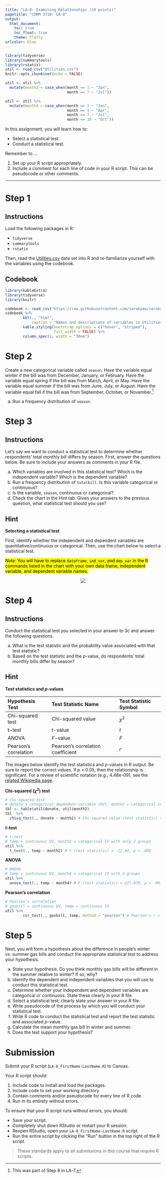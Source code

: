 ```yaml
---
title: "LA-8: Examining Relationships (10 points)"
pagetitle: "COMM 3710: LA-8"
output:
  html_document:
    toc: true
    toc_float: true
    theme: flatly
urlcolor: blue
---
```


```r
library(tidyverse)
library(summarytools)
library(rstatix)
util <- read_csv("Utilities.csv")
knitr::opts_chunk$set(echo = FALSE)

util <- util %>% 
  mutate(month2 = case_when(month == 1 ~ "Jan",
                            month == 7 ~ "Jul"))

util <- util %>% 
  mutate(month4 = case_when(month == 1 ~ "Jan",
                            month == 4 ~ "Apr",
                            month == 7 ~ "Jul",
                            month == 10 ~ "Oct"))

```

In this assignment, you will learn how to:

- Select a statistical test.
- Conduct a statistical test.

Remember to ...

1) Set up your R script appropriately.
2) Include a comment for each line of code in your R script. This can be pseudocode or other comments.

---

# Step 1 {.tabset .tabset-fade}
##  Instructions
Load the following packages in R:

- `tidyverse`
- `summarytools`
- `rstatix`

Then, read the [Utilities.csv](https://utah.instructure.com/files/123052907/download?download_frd=1) data set into R and re-familiarize yourself with the variables using the codebook.

## Codebook

```r
library(kableExtra)
library(tidyverse)
library(knitr)

codebook <- read_csv("https://raw.githubusercontent.com/sarakyeo/sarakyeo.github.io/master/COMM-3710/LA/Utilities-codebook.csv")
codebook %>%
        kbl(., "html",
            caption = "Names and descriptions of variables in Utilities dataset.") %>% 
        kable_styling(bootstrap_options = c("hover", "striped"),
                      full_width = FALSE) %>% 
        column_spec(2, width = "30em")

```

# Step 2
Create a new categorical variable called `season`. Have the variable equal winter if the bill was from December, January, or February. Have the variable equal spring if the bill was from March, April, or May. Have the variable equal summer if the bill was from June, July, or August. Have the variable equal fall if the bill was from September, October, or November.^[This was part of Step 8 in LA-7.]

a) Run a frequency distribution of `season`.


# Step 3 {.tabset .tabset-fade}
## Instructions
Let's say we want to conduct a statistical test to determine whether respondents' total monthly bill differs by season. First, answer the questions below. Be sure to include your answers as comments in your R file.

a) Which variables are involved in this statistical test? Which is the independent variable? Which is the dependent variable?
b) Run a frequency distribution of `totalbill`. Is this variable categorical or continuous?
c) Is the variable, `season`, continuous or categorical?
d) Check the chart in the Hint tab. Given your answers to the previous question, what statistical test should you use?


## Hint
**Selecting a statistical test**

First, identify whether the independent and dependent variables are quantitative/continuous or categorical. Then, use the chart below to select a statistical test.

<mark>*Note*: You will have to replace `dataframe`, `ind_var`, and `dep_var` in the R commands listed in the chart with your own data frame, independent variable, and dependent variable names.</mark>

<center>
<img src="https://sarakyeo.github.io/images/LA.6_chart.png"/>
</center>


# Step 4 {.tabset .tabset-fade}
## Instructions
Conduct the statistical test you selected in your answer to 3c and answer the following questions.

a) What is the test statistic and the probability value associated with that test statistic?
b) Based on the test statistic and the *p*-value, do respondents' total monthly bills differ by season?

## Hint
**Test statistics and *p*-values**

| Hypothesis Test       |   Test Statistic Name             | Test Statistic Symbol |
|:----------------------|:----------------------------------|:----------------------|
| Chi-squared test      | Chi-squared value                 | $\chi^2$              |
| t-test                | *t*-value                         | $t$                   |
| ANOVA                 | *F*-value                         | $F$                   |
| Pearson's correlation | Pearson's correlation coefficient | $r$                   |

The images below identify the test statistics and *p*-values in R output. Be sure to report the correct values. If *p* < 0.05, then the relationship is significant. For a review of scientific notation (e.g., 4.48e-09), see the [related Wikipedia page](https://en.wikipedia.org/wiki/Scientific_notation).

**Chi-squared ($\chi^2$) test**
```r
# Chi-squared test
# donate = categorical dependent variable (DV), month2 = categorical independent variable (IV) with only 2 groups
tbl <- table(util$donate, util$month2)
tbl  %>% 
  chisq_test(., donate ~ month2) # Chi-squared value (test statistic) = 2.13, p = .145
```

**<i>t</i>-test**
```r
# t-test
# temp = continuous DV, month2 = categorical IV with only 2 groups
util %>% 
  t_test(., temp ~ month2) # t (test statistic) = -22.44, p < .001
```

**ANOVA**
```r
# ANOVA
# temp = continuous DV, month4 = categorical IV with 4 groups
util %>% 
  anova_test(., temp ~ month4) # F (test statistic) = 227.979, p < .001
```

**Pearson's correlation**
```r
# Pearson's correlation
# gasbill = continuous DV, temp = continuous IV
util %>% 
        cor_test(., gasbill, temp, method = "pearson") # Pearson's r = -.92, p < .001
```


# Step 5 {.tabset .tabset-fade}
Next, you will form a hypothesis about the difference in people's winter vs. summer gas bills and conduct the appropriate statistical test to address your hypothesis.

a) State your hypothesis. Do you think monthly gas bills will be different in the summer relative to winter? If so, why?
b) Identify the dependent and independent variables that you will use to conduct this statistical test.
c) Determine whether your independent and dependent variables are categorical or continuous. State these clearly in your R file.
d) Select a statistical test; clearly state your answer in your R file.
e) Write pseudocode of the process by which you will conduct your statistical test.
f) Write R code to conduct the statistical test and report the test statistic and associated *p*-value.
g) Calculate the mean monthly gas bill in winter and summer.
h) Does the test support your hypothesis?


# Submission

Submit your R script (`LA-8_FirstName-LastName.R`) to Canvas.

Your R script should:

1) Include code to install and load the packages.
2) Include code to set your working directory.
3) Contain comments and/or pseudocode for every line of R code.
4) Run in its entirety without errors.

To ensure that your R script runs without errors, you should:

- Save your script.
- Completely shut down RStudio or restart your R session.
- Reopen RStudio, open your `LA-8_FirstName-LastName.R` script.
- Run the entire script by clicking the "Run" button in the top right of the R script.

> These standards apply to all submissions in this course that require R scripts.